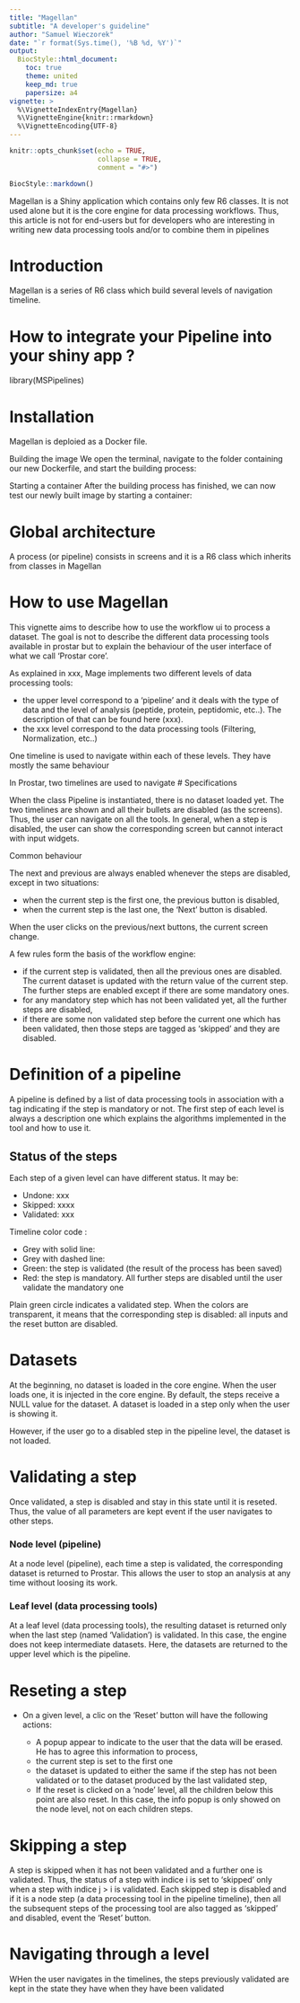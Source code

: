 ```yaml
---
title: "Magellan"
subtitle: "A developer's guideline"
author: "Samuel Wieczorek"
date: "`r format(Sys.time(), '%B %d, %Y')`"
output: 
  BiocStyle::html_document:
    toc: true
    theme: united
    keep_md: true
    papersize: a4
vignette: >
  %\VignetteIndexEntry{Magellan}
  %\VignetteEngine{knitr::rmarkdown}
  %\VignetteEncoding{UTF-8}
---
```


```r
knitr::opts_chunk$set(echo = TRUE,
                      collapse = TRUE,
                      comment = "#>")
```


```r
BiocStyle::markdown()
```


Magellan is a Shiny application which contains only few R6 classes. It is not used alone but it is the core engine for data processing workflows.
Thus, this article is not for end-users but for developers who are interesting in writing new data processing tools and/or to combine them in pipelines

# Introduction

Magellan is a series of R6 class which build several levels of navigation timeline.


# How to integrate your Pipeline into your shiny app ?

library(MSPipelines)









# Installation

Magellan is deploied as a Docker file.

<!-- ```R -->
<!-- docker build -t magellan-image .  -->

<!-- ``` -->


Building the image
We open the terminal, navigate to the folder containing our new Dockerfile, and start the building process:

<!-- ```R -->
<!-- docker build -t magellan.image .  -->
<!-- ``` -->

Starting a container
After the building process has finished, we can now test our newly built image by starting a container:

<!-- ```R -->
<!-- docker run -d --rm -p 3838:3838 my-shinyapp-magellan.image -->
<!-- ``` -->



# Global architecture


A process (or pipeline) consists in screens and it is a R6 class which inherits from classes in Magellan

# How to use Magellan



This vignette aims to describe how to use the workflow ui to process a dataset. The goal is not to describe the different data processing tools available in prostar but to explain the behaviour of the user interface of what we call 'Prostar core'.

As explained in xxx, Mage implements two different levels of data processing tools:

* the upper level correspond to a 'pipeline' and it deals with the type of data and the level of analysis (peptide, protein, peptidomic, etc..). The description of that can be found here (xxx).
* the xxx level correspond to the data processing tools (Filtering, Normalization, etc..)

One timeline is used to navigate within each of these levels. They have mostly the same behaviour 







In Prostar, two timelines are used to navigate
# Specifications

When the class Pipeline is instantiated, there is no dataset loaded yet. The two timelines are shown and all their bullets are disabled (as the screens). Thus, the user can navigate on all the tools. In general, when a step is disabled, the user can show the corresponding screen but cannot interact with input widgets.

Common behaviour

The next and previous are always enabled whenever the steps are disabled, except in two situations:

* when the current step is the first one, the previous button is disabled,
* when the current step is the last one, the 'Next' button is disabled.

When the user clicks on the previous/next buttons, the current screen change.

A few rules form the basis of the workflow engine:

* if the current step is validated, then all the previous ones are disabled. The current dataset is updated with the return value of the current step. The further steps are enabled except if there are some mandatory ones.
* for any mandatory step which has not been validated yet, all the further steps are disabled,
* if there are some non validated step before the current one which has been validated, then those steps are tagged as 'skipped' and they are disabled.


# Definition of a pipeline

A pipeline is defined by a list of data processing tools in association with a tag indicating if the step is mandatory or not.
The first step of each level is always a description one which explains the algorithms implemented in the tool and how to use it.


## Status of the steps


Each step of a given level can have different status. It may be:

* Undone: xxx
* Skipped: xxxx
* Validated: xxx

Timeline color code :

* Grey with solid line: 
* Grey with dashed line:
* Green: the step is validated (the result of the process has been saved)
* Red: the step is mandatory. All further steps are disabled until the user validate the mandatory one


Plain green circle indicates a validated step.
When the colors are transparent, it means that the corresponding step is disabled: all inputs and the reset button are disabled.


# Datasets

At the beginning, no dataset is loaded in the core engine.
When the user loads one, it is injected in the core engine. By default, the steps receive a NULL value for the dataset. A dataset is loaded in a step only when the user is showing it.

However, if the user go to a disabled step in the pipeline level, the dataset is not loaded.

# Validating a step


Once validated, a step is disabled and stay in this state until it is reseted. Thus, the value of all parameters are kept event if the user navigates to other steps.

### Node level (pipeline)

At a node level (pipeline), each time a step is validated, the corresponding dataset is returned to Prostar. This allows the user to stop an analysis at any time without loosing its work.

### Leaf level (data processing tools)

At a leaf level (data processing tools), the resulting dataset is returned only when the last step (named 'Validation') is validated. In this case, the engine does not keep intermediate datasets.
Here, the datasets are returned to the upper level which is the pipeline.

# Reseting a step

* On a given level, a clic on the 'Reset' button will have the following actions:

  * A popup appear to indicate to the user that the data will be erased. He has to agree this information to process,
  * the current step is set to the first one 
  * the dataset is updated to either the same if the step has not been validated or to the dataset produced by the last validated step,
  * If the reset is clicked on a 'node' level, all the children below this point are also reset. In this case, the info popup is only showed on the node level, not on each children steps.


# Skipping a step

A step is skipped when it has not been validated and a further one is validated. Thus, the status of a step with indice i is set to 'skipped' only when a step with indice j > i is validated. 
Each skipped step is disabled and if it is a node step (a data processing tool in the pipeline timeline), then all the subsequent steps of the processing tool are also tagged as 'skipped' and disabled, event the 'Reset' button.


# Navigating through a level

WHen the user navigates in the timelines, the steps previously validated are kept in the state they have when they have been validated





